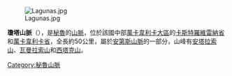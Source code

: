 [[Image:Lagunas.jpg|right]]

'''瓊塔山脈'''（{{lang-es|Cordillera Chonta}}），是[[秘魯|秘魯]]的[[山脈|山脈]]，位於該國中部[[萬卡韋利卡大區|萬卡韋利卡大區]]的[[卡斯特羅維雷納省|卡斯特羅維雷納省]]和[[萬卡韋利卡省|萬卡韋利卡省]]，全長約50公里，屬於[[安第斯山脈|安第斯山脈]]的一部分，山峰有[[安塔拉索山|安塔拉索山]]、[[瓦曼拉索山|瓦曼拉索山]]和[[西塔克山|西塔克山]]。

{{Peru-geo-stub}}
[[Category:秘魯山脈|Category:秘魯山脈]]